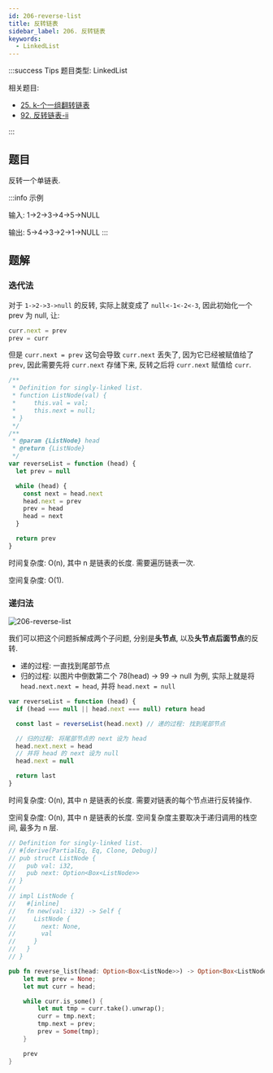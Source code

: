 ```yaml
---
id: 206-reverse-list
title: 反转链表
sidebar_label: 206. 反转链表
keywords:
  - LinkedList
---
```


:::success Tips
题目类型: LinkedList

相关题目:

- [25. k-个一组翻转链表](/leetcode/hard/25-reverse-k-group)
- [92. 反转链表-ii](/leetcode/medium/92-reverse-between)

:::

## 题目

反转一个单链表.

:::info 示例

输入: 1->2->3->4->5->NULL

输出: 5->4->3->2->1->NULL
:::

## 题解

### 迭代法

对于 `1->2->3->null` 的反转, 实际上就变成了 `null<-1<-2<-3`, 因此初始化一个 prev 为 null, 让:

```ts
curr.next = prev
prev = curr
```

但是 `curr.next = prev` 这句会导致 `curr.next` 丢失了, 因为它已经被赋值给了 `prev`, 因此需要先将 `curr.next` 存储下来, 反转之后将 `curr.next` 赋值给 `curr`.


<Tabs>
  <TabItem value="JavaScript" label="JavaScript" default>

```ts
/**
 * Definition for singly-linked list.
 * function ListNode(val) {
 *     this.val = val;
 *     this.next = null;
 * }
 */
/**
 * @param {ListNode} head
 * @return {ListNode}
 */
var reverseList = function (head) {
  let prev = null

  while (head) {
    const next = head.next
    head.next = prev
    prev = head
    head = next
  }

  return prev
}
```

时间复杂度: O(n), 其中 n 是链表的长度. 需要遍历链表一次.

空间复杂度: O(1).

### 递归法

![206-reverse-list](../../static/img/206-reverse-list.png)

我们可以把这个问题拆解成两个子问题, 分别是**头节点**, 以及**头节点后面节点**的反转.

- 递的过程: 一直找到尾部节点
- 归的过程: 以图片中倒数第二个 78(head) -> 99 -> null 为例, 实际上就是将 `head.next.next = head`, 并将 `head.next = null`

```ts
var reverseList = function (head) {
  if (head === null || head.next === null) return head

  const last = reverseList(head.next) // 递的过程: 找到尾部节点

  // 归的过程: 将尾部节点的 next 设为 head
  head.next.next = head
  // 并将 head 的 next 设为 null
  head.next = null

  return last
}
```

时间复杂度: O(n), 其中 n 是链表的长度. 需要对链表的每个节点进行反转操作.

空间复杂度: O(n), 其中 n 是链表的长度. 空间复杂度主要取决于递归调用的栈空间, 最多为 n 层.

</TabItem>
<TabItem value="Rust" label="Rust">

```rust
// Definition for singly-linked list.
// #[derive(PartialEq, Eq, Clone, Debug)]
// pub struct ListNode {
//   pub val: i32,
//   pub next: Option<Box<ListNode>>
// }
//
// impl ListNode {
//   #[inline]
//   fn new(val: i32) -> Self {
//     ListNode {
//       next: None,
//       val
//     }
//   }
// }

pub fn reverse_list(head: Option<Box<ListNode>>) -> Option<Box<ListNode>> {
    let mut prev = None;
    let mut curr = head;

    while curr.is_some() {
        let mut tmp = curr.take().unwrap();
        curr = tmp.next;
        tmp.next = prev;
        prev = Some(tmp);
    }

    prev
}
```

</TabItem>
</Tabs>
